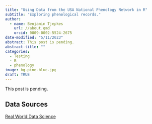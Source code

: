```yaml
---
title: "Using Data from the USA National Phenology Network in R"
subtitle: "Exploring phenological records."
author:
  - name: Benjamin Tjepkes  
    url: //about.qmd
    orcid: 0009-0002-5524-2675
date-modified: "5/11/2023"
abstract: This post is pending.
abstract-title: ""
categories:
  - Testing
  - R
  - phenology
image: bg-pine-blue.jpg
draft: TRUE
---
```


This post is pending.

## Data Sources

[Real World Data Science](https://realworlddatascience.net/ideas/tutorials/posts/2023/04/13/flowers.html)
